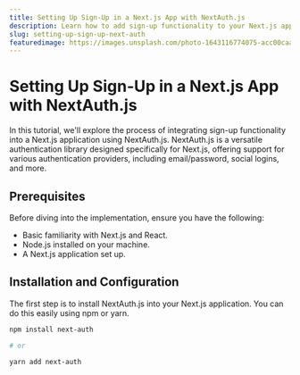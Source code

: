 ```yaml
---
title: Setting Up Sign-Up in a Next.js App with NextAuth.js
description: Learn how to add sign-up functionality to your Next.js application using NextAuth.js.
slug: setting-up-sign-up-next-auth
featuredimage: https://images.unsplash.com/photo-1643116774075-acc00caa9a7b?q=80&w=2940&auto=format&fit=crop&ixlib=rb-4.0.3&ixid=M3wxMjA3fDB8MHxwaG90by1wYWdlfHx8fGVufDB8fHx8fA%3D%3D
---
```


# Setting Up Sign-Up in a Next.js App with NextAuth.js

In this tutorial, we'll explore the process of integrating sign-up functionality into a Next.js application using NextAuth.js. NextAuth.js is a versatile authentication library designed specifically for Next.js, offering support for various authentication providers, including email/password, social logins, and more.

## Prerequisites

Before diving into the implementation, ensure you have the following:

- Basic familiarity with Next.js and React.
- Node.js installed on your machine.
- A Next.js application set up.

## Installation and Configuration

The first step is to install NextAuth.js into your Next.js application. You can do this easily using npm or yarn.

```bash
npm install next-auth

# or

yarn add next-auth
```
